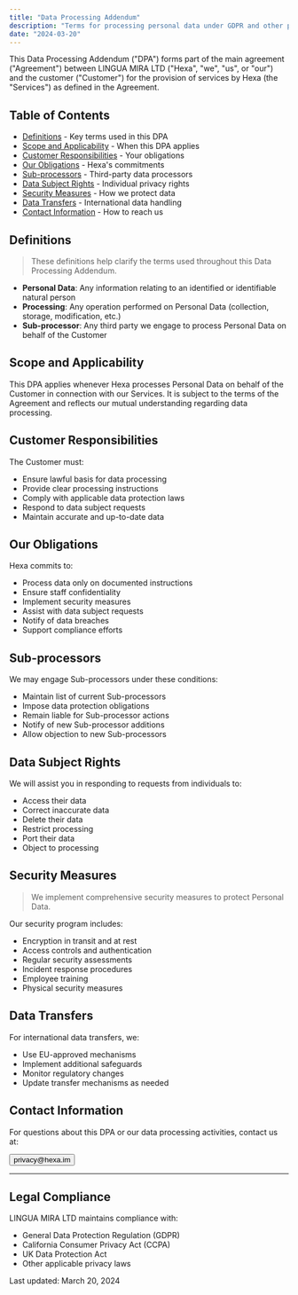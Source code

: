 ```yaml
---
title: "Data Processing Addendum"
description: "Terms for processing personal data under GDPR and other privacy laws"
date: "2024-03-20"
---
```


This Data Processing Addendum ("DPA") forms part of the main agreement ("Agreement") between LINGUA MIRA LTD ("Hexa", "we", "us", or "our") and the customer ("Customer") for the provision of services by Hexa (the "Services") as defined in the Agreement.

## Table of Contents

- [Definitions](#definitions) - Key terms used in this DPA
- [Scope and Applicability](#scope-and-applicability) - When this DPA applies
- [Customer Responsibilities](#customer-responsibilities) - Your obligations
- [Our Obligations](#our-obligations) - Hexa's commitments
- [Sub-processors](#sub-processors) - Third-party data processors
- [Data Subject Rights](#data-subject-rights) - Individual privacy rights
- [Security Measures](#security-measures) - How we protect data
- [Data Transfers](#data-transfers) - International data handling
- [Contact Information](#contact-information) - How to reach us

<Spacer y={4} />

## Definitions

<Blockquote color="primary">
  These definitions help clarify the terms used throughout this Data Processing
  Addendum.
</Blockquote>

- **Personal Data**: Any information relating to an identified or identifiable natural person
- **Processing**: Any operation performed on Personal Data (collection, storage, modification, etc.)
- **Sub-processor**: Any third party we engage to process Personal Data on behalf of the Customer

## Scope and Applicability

This DPA applies whenever Hexa processes Personal Data on behalf of the Customer in connection with our Services. It is subject to the terms of the Agreement and reflects our mutual understanding regarding data processing.

## Customer Responsibilities

The Customer must:

- Ensure lawful basis for data processing
- Provide clear processing instructions
- Comply with applicable data protection laws
- Respond to data subject requests
- Maintain accurate and up-to-date data

## Our Obligations

Hexa commits to:

- Process data only on documented instructions
- Ensure staff confidentiality
- Implement security measures
- Assist with data subject requests
- Notify of data breaches
- Support compliance efforts

## Sub-processors

We may engage Sub-processors under these conditions:

- Maintain list of current Sub-processors
- Impose data protection obligations
- Remain liable for Sub-processor actions
- Notify of new Sub-processor additions
- Allow objection to new Sub-processors

## Data Subject Rights

We will assist you in responding to requests from individuals to:

- Access their data
- Correct inaccurate data
- Delete their data
- Restrict processing
- Port their data
- Object to processing

## Security Measures

<Blockquote color="warning">
  We implement comprehensive security measures to protect Personal Data.
</Blockquote>

Our security program includes:

- Encryption in transit and at rest
- Access controls and authentication
- Regular security assessments
- Incident response procedures
- Employee training
- Physical security measures

## Data Transfers

For international data transfers, we:

- Use EU-approved mechanisms
- Implement additional safeguards
- Monitor regulatory changes
- Update transfer mechanisms as needed

## Contact Information

For questions about this DPA or our data processing activities, contact us at:

<Button color="primary" variant="bordered">
  <Link href="mailto:privacy@hexa.im" className="text-current">
    privacy@hexa.im
  </Link>
</Button>

---

## Legal Compliance

LINGUA MIRA LTD maintains compliance with:

- General Data Protection Regulation (GDPR)
- California Consumer Privacy Act (CCPA)
- UK Data Protection Act
- Other applicable privacy laws

Last updated: March 20, 2024

<Community />
